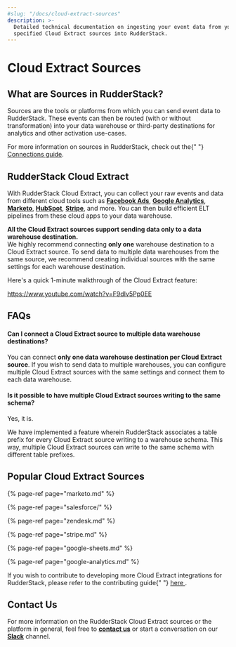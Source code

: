```yaml
---
#slug: "/docs/cloud-extract-sources"
description: >-
  Detailed technical documentation on ingesting your event data from your
  specified Cloud Extract sources into RudderStack.
---
```


# Cloud Extract Sources

## What are Sources in RudderStack?

Sources are the tools or platforms from which you can send event data to RudderStack. These events can then be routed \(with or without transformation\) into your data warehouse or third-party destinations for analytics and other activation use-cases.

<div class="successBlock">
  For more information on sources in RudderStack, check out the{" "}
  <a href="../connections">Connections guide</a>.
</div>

## RudderStack Cloud Extract

With RudderStack Cloud Extract, you can collect your raw events and data from different cloud tools such as [**Facebook Ads**](https://www.facebook.com/business/ads), [**Google Analytics**](https://analytics.google.com/), [**Marketo**](https://www.marketo.com/), [**HubSpot**](https://www.hubspot.com/), [**Stripe**](stripe.md), and more. You can then build efficient ELT pipelines from these cloud apps to your data warehouse.

<div class="infoBlock">
<strong>All the Cloud Extract sources support sending data only to a data warehouse destination.</strong>

</div>

<div class="warningBlock">
We highly recommend connecting <strong>only one</strong> warehouse destination to a Cloud Extract source. To send data to multiple data warehouses from the same source, we recommend creating individual sources with the same settings for each warehouse destination.

</div>

Here's a quick 1-minute walkthrough of the Cloud Extract feature:

https://www.youtube.com/watch?v=F9dIv5Pp0EE

## FAQs

#### Can I connect a Cloud Extract source to multiple data warehouse destinations?

You can connect **only one data warehouse destination per Cloud Extract source**. If you wish to send data to multiple warehouses, you can configure multiple Cloud Extract sources with the same settings and connect them to each data warehouse.

#### Is it possible to have multiple Cloud Extract sources writing to the same schema?

Yes, it is.

We have implemented a feature wherein RudderStack associates a table prefix for every Cloud Extract source writing to a warehouse schema. This way, multiple Cloud Extract sources can write to the same schema with different table prefixes.

## Popular Cloud Extract Sources

{% page-ref page="marketo.md" %}

{% page-ref page="salesforce/" %}

{% page-ref page="zendesk.md" %}

{% page-ref page="stripe.md" %}

{% page-ref page="google-sheets.md" %}

{% page-ref page="google-analytics.md" %}

<div class="successBlock">
  If you wish to contribute to developing more Cloud Extract integrations for
  RudderStack, please refer to the contributing guide{" "}
  <a href="../user-guides/how-to-guides/how-to-submit-an-integration-pull-request">
    here
  </a>
  .
</div>

## Contact Us

For more information on the RudderStack Cloud Extract sources or the platform in general, feel free to [**contact us**](mailto:%20contact@rudderstack.com) or start a conversation on our [**Slack**](https://rudderstack.com/join-rudderstack-slack-community) channel.
